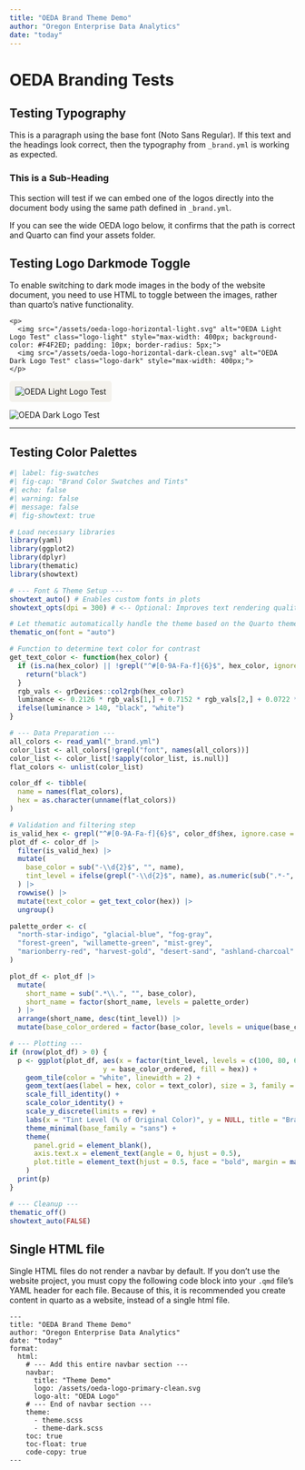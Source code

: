 ---
title: "OEDA Brand Theme Demo"
author: "Oregon Enterprise Data Analytics"
date: "today"
---

# OEDA Branding Tests

## Testing Typography

This is a paragraph using the base font (Noto Sans Regular). If this text and the headings look correct, then the typography from `_brand.yml` is working as expected.

### This is a Sub-Heading

This section will test if we can embed one of the logos directly into the document body using the same path defined in `_brand.yml`.

If you can see the wide OEDA logo below, it confirms that the path is correct and Quarto can find your assets folder.

## Testing Logo Darkmode Toggle

::: {.callout-warning title="Dark Mode Images"}
To enable switching to dark mode images in the body of the website document, you need to use HTML to toggle between the images, rather than quarto's native functionality.
:::

```
<p>
  <img src="/assets/oeda-logo-horizontal-light.svg" alt="OEDA Light Logo Test" class="logo-light" style="max-width: 400px; background-color: #F4F2ED; padding: 10px; border-radius: 5px;">
  <img src="/assets/oeda-logo-horizontal-dark-clean.svg" alt="OEDA Dark Logo Test" class="logo-dark" style="max-width: 400px;">
</p>
```

<p>
  <img src="/assets/oeda-logo-wide-light.svg" alt="OEDA Light Logo Test" class="logo-light" style="max-width: 400px; background-color: #F4F2ED; padding: 10px; border-radius: 5px;">

  <img src="/assets/oeda-logo-horizontal-dark-clean.svg" alt="OEDA Dark Logo Test" class="logo-dark" style="max-width: 400px;">
</p>
------------------------------------------------------------------------

## Testing Color Palettes

```{r}
#| label: fig-swatches
#| fig-cap: "Brand Color Swatches and Tints"
#| echo: false
#| warning: false
#| message: false
#| fig-showtext: true  

# Load necessary libraries
library(yaml)
library(ggplot2)
library(dplyr)
library(thematic)
library(showtext)

# --- Font & Theme Setup ---
showtext_auto() # Enables custom fonts in plots
showtext_opts(dpi = 300) # <-- Optional: Improves text rendering quality

# Let thematic automatically handle the theme based on the Quarto theme
thematic_on(font = "auto")

# Function to determine text color for contrast
get_text_color <- function(hex_color) {
  if (is.na(hex_color) || !grepl("^#[0-9A-Fa-f]{6}$", hex_color, ignore.case = TRUE)) {
    return("black")
  }
  rgb_vals <- grDevices::col2rgb(hex_color)
  luminance <- 0.2126 * rgb_vals[1,] + 0.7152 * rgb_vals[2,] + 0.0722 * rgb_vals[3,]
  ifelse(luminance > 140, "black", "white")
}

# --- Data Preparation ---
all_colors <- read_yaml("_brand.yml")
color_list <- all_colors[!grepl("font", names(all_colors))]
color_list <- color_list[!sapply(color_list, is.null)]
flat_colors <- unlist(color_list)

color_df <- tibble(
  name = names(flat_colors),
  hex = as.character(unname(flat_colors))
)

# Validation and filtering step
is_valid_hex <- grepl("^#[0-9A-Fa-f]{6}$", color_df$hex, ignore.case = TRUE)
plot_df <- color_df |>
  filter(is_valid_hex) |>
  mutate(
    base_color = sub("-\\d{2}$", "", name),
    tint_level = ifelse(grepl("-\\d{2}$", name), as.numeric(sub(".*-", "", name)), 100)
  ) |>
  rowwise() |>
  mutate(text_color = get_text_color(hex)) |>
  ungroup()

palette_order <- c(
  "north-star-indigo", "glacial-blue", "fog-gray",
  "forest-green", "willamette-green", "mist-grey",
  "marionberry-red", "harvest-gold", "desert-sand", "ashland-charcoal"
)

plot_df <- plot_df |>
  mutate(
    short_name = sub(".*\\.", "", base_color),
    short_name = factor(short_name, levels = palette_order)
  ) |>
  arrange(short_name, desc(tint_level)) |>
  mutate(base_color_ordered = factor(base_color, levels = unique(base_color)))

# --- Plotting ---
if (nrow(plot_df) > 0) {
  p <- ggplot(plot_df, aes(x = factor(tint_level, levels = c(100, 80, 60, 40, 20, 10)),
                       y = base_color_ordered, fill = hex)) +
    geom_tile(color = "white", linewidth = 2) +
    geom_text(aes(label = hex, color = text_color), size = 3, family = "sans") +
    scale_fill_identity() +
    scale_color_identity() +
    scale_y_discrete(limits = rev) +
    labs(x = "Tint Level (% of Original Color)", y = NULL, title = "Brand Color Palette") +
    theme_minimal(base_family = "sans") +
    theme(
      panel.grid = element_blank(),
      axis.text.x = element_text(angle = 0, hjust = 0.5),
      plot.title = element_text(hjust = 0.5, face = "bold", margin = margin(b = 10))
    )
  print(p)
}

# --- Cleanup ---
thematic_off()
showtext_auto(FALSE) 
```

## Single HTML file

::: {.callout-warning title="Single HTML Files are different"}
Single HTML files do not render a navbar by default. If you don't use the website project, you must copy the following code block into your `.qmd` file's YAML header for each file. Because of this, it is recommended you create content in quarto as a website, instead of a single html file.
:::

```
---
title: "OEDA Brand Theme Demo"
author: "Oregon Enterprise Data Analytics"
date: "today"
format: 
  html:
    # --- Add this entire navbar section ---
    navbar:
      title: "Theme Demo"
      logo: /assets/oeda-logo-primary-clean.svg
      logo-alt: "OEDA Logo"
    # --- End of navbar section ---
    theme:
      - theme.scss
      - theme-dark.scss
    toc: true
    toc-float: true
    code-copy: true
---
```
